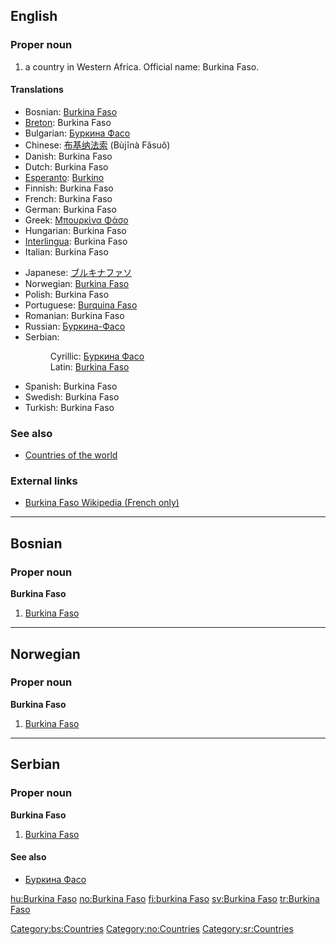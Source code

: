 ==English==
{{wikipedia}}
===Proper noun===
# a country in Western Africa. Official name: Burkina Faso.

====Translations====
{{top}}
*Bosnian: [[Burkina Faso#Bosnian|Burkina Faso]] {{f}}
*[[Breton]]: Burkina Faso
*Bulgarian: [[Буркина Фасо#Bulgarian|Буркина Фасо]]
*Chinese: [[布基纳法索]] (Bùjĭnà Făsuŏ)
*Danish: Burkina Faso
*Dutch: Burkina Faso
*[[Esperanto]]: [[Burkino]]
*Finnish: Burkina Faso
*French: Burkina Faso
*German: Burkina Faso
*Greek: [[Μπουρκίνα Φάσο]]
*Hungarian: Burkina Faso
*[[Interlingua]]: Burkina Faso
*Italian: Burkina Faso
{{mid}}
*Japanese: [[ブルキナファソ]]
*Norwegian: [[Burkina Faso#Norwegian|Burkina Faso]]
*Polish: Burkina Faso
*Portuguese: [[Burquina Faso]]
*Romanian: Burkina Faso
*Russian: [[Буркина-Фасо]]
*Serbian:
*:Cyrillic: [[Буркина Фасо#Serbian|Буркина Фасо]] {{f}}
*:Latin: [[Burkina Faso#Serbian|Burkina Faso]] {{f}}
*Spanish: Burkina Faso
*Swedish: Burkina Faso
*Turkish: Burkina Faso
{{bottom}}

===See also===
*[[Countries of the world]]
===External links===
*[http://www.thomassankara.net/wiki/ Burkina Faso Wikipedia (French only)]

----

==Bosnian==
===Proper noun===
'''Burkina Faso''' {{f}}
#[[Burkina Faso#English|Burkina Faso]]
[[Category:bs:Countries]]

----

==Norwegian==
===Proper noun===
[[Category:no:Countries]]
'''Burkina Faso'''
#[[Burkina Faso#English|Burkina Faso]]

----

==Serbian==
===Proper noun===
'''Burkina Faso''' {{f}}
#[[Burkina Faso#English|Burkina Faso]]
====See also====
*[[Буркина Фасо#Serbian|Буркина Фасо]]
[[Category:sr:Countries]]

[[hu:Burkina Faso]]
[[no:Burkina Faso]]
[[fi:burkina Faso]]
[[sv:Burkina Faso]]
[[tr:Burkina Faso]]